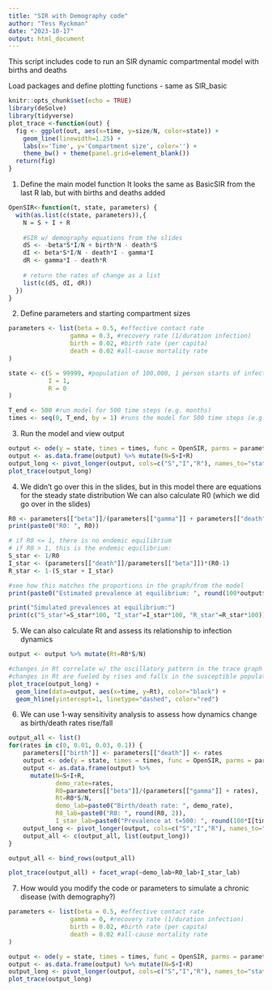 ```yaml
---
title: "SIR with Demography code"
author: "Tess Ryckman"
date: "2023-10-17"
output: html_document
---
```


This script includes code to run an SIR dynamic compartmental model with births and deaths


Load packages and define plotting functions - same as SIR_basic
```r
knitr::opts_chunk$set(echo = TRUE)
library(deSolve)
library(tidyverse)
plot_trace <-function(out) {
  fig <- ggplot(out, aes(x=time, y=size/N, color=state)) + 
    geom_line(linewidth=1.25) +
    labs(x='Time', y='Compartment size', color='') +
    theme_bw() + theme(panel.grid=element_blank())
  return(fig)
}
```


1. Define the main model function
It looks the same as BasicSIR from the last R lab, but with births and deaths added
```r
OpenSIR<-function(t, state, parameters) {
  with(as.list(c(state, parameters)),{
    N = S + I + R
    
    #SIR w/ demography equations from the slides
    dS <- -beta*S*I/N + birth*N - death*S
    dI <- beta*S*I/N - death*I - gamma*I
    dR <- gamma*I - death*R
    
    # return the rates of change as a list
    list(c(dS, dI, dR))
  })
}
```


2. Define parameters and starting compartment sizes
```r
parameters <- list(beta = 0.5, #effective contact rate
                 gamma = 0.3, #recovery rate (1/duration infection)
                 birth = 0.02, #birth rate (per capita)
                 death = 0.02 #all-cause mortality rate
)

state <- c(S = 99999, #population of 100,000, 1 person starts of infected
           I = 1, 
           R = 0
)

T_end <- 500 #run model for 500 time steps (e.g. months)
times <- seq(0, T_end, by = 1) #runs the model for 500 time steps (e.g. months), and computes output at each time step 
```

3. Run the model and view output
```r
output <- ode(y = state, times = times, func = OpenSIR, parms = parameters)
output <- as.data.frame(output) %>% mutate(N=S+I+R)
output_long <- pivot_longer(output, cols=c("S","I","R"), names_to="state", values_to="size")
plot_trace(output_long)
```

4. We didn't go over this in the slides, but in this model there are equations for the steady state distribution
We can also calculate R0 (which we did go over in the slides)
```r
R0 <- parameters[["beta"]]/(parameters[["gamma"]] + parameters[["death"]])
print(paste0("R0: ", R0))

# if R0 <= 1, there is no endemic equilibrium
# if R0 > 1, this is the endemic equilibrium:
S_star <- 1/R0
I_star <- (parameters[["death"]]/parameters[["beta"]])*(R0-1)
R_star <- 1-(S_star + I_star)

#see how this matches the proportions in the graph/from the model
print(paste0("Estimated prevalence at equilibrium: ", round(100*output$I[[T_end+1]]/output$N[[T_end+1]], 2), "%"))

print("Simulated prevalences at equilibrium:")
print(c("S_star"=S_star*100, "I_star"=I_star*100, "R_star"=R_star*100)) #prevalences at equilibrium

```

5. We can also calculate Rt and assess its relationship to infection dynamics
```r
output <- output %>% mutate(Rt=R0*S/N)

#changes in Rt correlate w/ the oscillatory pattern in the trace graph
#changes in Rt are fueled by rises and falls in the susceptible population (from births and new infections, respectively)
plot_trace(output_long) +
  geom_line(data=output, aes(x=time, y=Rt), color="black") +
  geom_hline(yintercept=1, linetype="dashed", color="red")
```
6. We can use 1-way sensitivity analysis to assess how dynamics change as birth/death rates rise/fall
```r
output_all <- list()
for(rates in c(0, 0.01, 0.03, 0.1)) {
    parameters[["birth"]] <- parameters[["death"]] <- rates
    output <- ode(y = state, times = times, func = OpenSIR, parms = parameters)
    output <- as.data.frame(output) %>%
      mutate(N=S+I+R,
             demo_rate=rates,
             R0=parameters[["beta"]]/(parameters[["gamma"]] + rates),
             Rt=R0*S/N,
             demo_lab=paste0("Birth/death rate: ", demo_rate),
             R0_lab=paste0("R0: ", round(R0, 2)),
             I_star_lab=paste0("Prevalence at t=500: ", round(100*I[time==500]/N[time==500], 1)))
    output_long <- pivot_longer(output, cols=c("S","I","R"), names_to="state", values_to="size")
    output_all <- c(output_all, list(output_long))
}

output_all <- bind_rows(output_all)

plot_trace(output_all) + facet_wrap(~demo_lab+R0_lab+I_star_lab)

```

7. How would you modify the code or parameters to simulate a chronic disease (with demography?)
```r
parameters <- list(beta = 0.5, #effective contact rate
                 gamma = 0, #recovery rate (1/duration infection)
                 birth = 0.02, #birth rate (per capita)
                 death = 0.02 #all-cause mortality rate
)

output <- ode(y = state, times = times, func = OpenSIR, parms = parameters)
output <- as.data.frame(output) %>% mutate(N=S+I+R)
output_long <- pivot_longer(output, cols=c("S","I","R"), names_to="state", values_to="size")
plot_trace(output_long)

```

